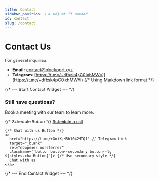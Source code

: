```yaml
---
title: Contact
sidebar_position: 7 # Adjust if needed
id: contact
slug: /contact
---
```



# Contact Us

For general inquiries:

* **Email:** contact@blockport.xyz
* **Telegram:** [https://t.me/+dfbsk4pC0IxhMWVl](https://t.me/+dfbsk4pC0IxhMWVl) {/* Using Markdown link format */}

{/* --- Start Contact Widget --- */}
<div className={styles.contactWidget}>
  <h3>Still have questions?</h3>
  <p>
    Book a meeting with our
    team to learn more.
  </p>
  <div className={styles.widgetButtons}>
    {/* Schedule Button */}
    <a
      href="https://form.typeform.com/to/j9ZpSklJ"
      target="_blank"
      rel="noopener noreferrer"
      className={`button button--primary button--lg ${styles.scheduleButton}`}>
      Schedule a call
    </a>

    {/* Chat with us Button */}
    <a
      href="https://t.me/+GoiXjMRh1042MTQ1" // Telegram Link
      target="_blank"
      rel="noopener noreferrer"
      className={`button button--secondary button--lg ${styles.chatButton}`}> {/* Use secondary style */}
      Chat with us
    </a>
  </div>
</div>
{/* --- End Contact Widget --- */}